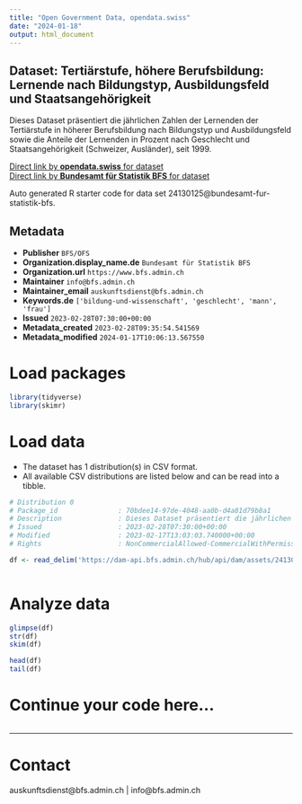 ```yaml
---
title: "Open Government Data, opendata.swiss"
date: "2024-01-18"
output: html_document
---
```


## Dataset: Tertiärstufe, höhere Berufsbildung: Lernende nach Bildungstyp, Ausbildungsfeld und Staatsangehörigkeit

Dieses Dataset präsentiert die jährlichen Zahlen der Lernenden der Tertiärstufe in höherer Berufsbildung nach Bildungstyp und Ausbildungsfeld sowie die Anteile der Lernenden in Prozent nach Geschlecht und Staatsangehörigkeit (Schweizer, Ausländer), seit 1999.

[Direct link by **opendata.swiss** for dataset](https://opendata.swiss/de/dataset/tertiarstufe-hohere-berufsbildung-lernende-nach-bildungstyp-ausbildungsfeld-und-staatsangehorig4)<br>
[Direct link by **Bundesamt für Statistik BFS** for dataset](https://www.bfs.admin.ch/asset/de/ts-x-15.02.03.01)

Auto generated R starter code for data set 24130125@bundesamt-fur-statistik-bfs.

## Metadata

- **Publisher** `BFS/OFS`
- **Organization.display_name.de** `Bundesamt für Statistik BFS`
- **Organization.url** `https://www.bfs.admin.ch`
- **Maintainer** `info@bfs.admin.ch`
- **Maintainer_email** `auskunftsdienst@bfs.admin.ch`
- **Keywords.de** `['bildung-und-wissenschaft', 'geschlecht', 'mann', 'frau']`
- **Issued** `2023-02-28T07:30:00+00:00`
- **Metadata_created** `2023-02-28T09:35:54.541569`
- **Metadata_modified** `2024-01-17T10:06:13.567550`


# Load packages

```r

library(tidyverse)
library(skimr)

```

# Load data

-   The dataset has 1 distribution(s) in CSV format.
-   All available CSV distributions are listed below and can be read into a tibble.

```r

# Distribution 0
# Package_id               : 70bdee14-97de-4048-aa0b-d4a81d79b8a1
# Description              : Dieses Dataset präsentiert die jährlichen Zahlen der Lernenden der Tertiärstufe in höherer Berufsbildung nach Bildungstyp und Ausbildungsfeld sowie die Anteile der Lernenden in Prozent nach Geschlecht und Staatsangehörigkeit (Schweizer, Ausländer), seit 1999.
# Issued                   : 2023-02-28T07:30:00+00:00
# Modified                 : 2023-02-17T13:03:03.740000+00:00
# Rights                   : NonCommercialAllowed-CommercialWithPermission-ReferenceRequired

df <- read_delim('https://dam-api.bfs.admin.ch/hub/api/dam/assets/24130127/master')



```

# Analyze data

```r

glimpse(df)
str(df)
skim(df)

head(df)
tail(df)

```

# Continue your code here...

```r

```

------------------------------------------------------------------------

# Contact

auskunftsdienst@bfs.admin.ch | info@bfs.admin.ch

